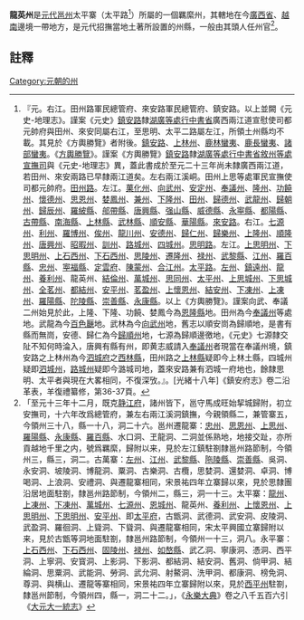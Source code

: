 '''龍英州'''是[[元代|元代]][[邕州|邕州]]太平寨（太平路<ref>『元。右江。田州路軍民總管府、來安路軍民總管府、鎮安路。以上並闕《元史-地理志》。謹案《元史》[[鎮安路|鎮安路]]隸[[湖廣等處行中書省|湖廣等處行中書省]]廣西兩江道宣慰使司都元帥府與田州、來安同屬右江，至思明、太平二路屬左江，所領土州縣均不載。其見於《方輿勝覽》者附後。[[鎮安路|鎮安路]]、[[上林州|上林州]]、[[鹿林蠻夷|鹿林蠻夷]]、[[鹿長蠻夷|鹿長蠻夷]]、[[諸部蠻夷|諸部蠻夷]]。《[[方輿勝覽|方輿勝覽]]》。謹案《方輿勝覽》[[鎮安路|鎮安路]]隸[[湖廣等處行中書省|湖廣等處行中書省]][[敘州等處宣撫司|敘州等處宣撫司]]與《元史-地理志》異，蓋此書成於至元二十三年尚未隸廣西兩江道，若田州、來安兩路已早隸兩江道矣。左右兩江溪峒。田州上思等處軍民宣撫使司都元帥府。[[田州路|田州路]]。左江。[[菓化州|菓化州]]、[[向武州|向武州]]、[[安定州|安定州]]、[[奉議州|奉議州]]、[[隆州|隆州]]、[[功饒州|功饒州]]、[[懷德州|懷德州]]、[[思恩州|思恩州]]、[[婪鳳州|婪鳳州]]、[[兼州|兼州]]、[[下隆州|下隆州]]、[[田州|田州]]、[[歸德州|歸德州]]、[[武龍州|武龍州]]、[[歸朝州|歸朝州]]、[[歸辰州|歸辰州]]、[[羅紴縣|羅紴縣]]、[[郍帶縣|郍帶縣]]、[[唐興縣|唐興縣]]、[[强山縣|强山縣]]、[[威德縣|威德縣]]、[[永寕縣|永寕縣]]、[[都陽縣|都陽縣]]、[[古帶縣|古帶縣]]、[[南海縣|南海縣]]、[[上林縣|上林縣]]、[[武林縣|武林縣]]、[[順安縣|順安縣]]、[[華陽縣|華陽縣]]。[[來安路|來安路]]。右江。[[七源州|七源州]]、[[利州|利州]]、[[羅博州|羅博州]]、[[俟州|俟州]]、[[龍川州|龍川州]]、[[安德州|安德州]]、[[歸仁州|歸仁州]]、[[歸樂州|歸樂州]]、[[上隆州|上隆州]]、[[順隆州|順隆州]]、[[唐興州|唐興州]]、[[昭暇州|昭暇州]]、[[訓州|訓州]]、[[路城州|路城州]]、[[四城州|四城州]]。[[思明路|思明路]]。左江。[[上思明州|上思明州]]、[[下思明州|下思明州]]、[[上石西州|上石西州]]、[[下石西州|下石西州]]、[[思陵州|思陵州]]、[[遷隆州|遷隆州]]、[[禄州|禄州]]、[[武黎縣|武黎縣]]、[[江州|江州]]、[[羅百縣|羅百縣]]、[[忠州|忠州]]、[[寕福縣|寕福縣]]、[[定雲府|定雲府]]、[[陳蒙州|陳蒙州]]、[[合江州|合江州]]。[[太平路|太平路]]。[[左州|左州]]、[[鎮遠州|鎮遠州]]、[[龍州|龍州]]、[[養利州|養利州]]、龍英州、[[結倫州|結倫州]]、[[萬城州|萬城州]]、[[思同州|思同州]]、[[太平州|太平州]]、[[上思城州|上思城州]]、[[下思城州|下思城州]]、[[全茗州|全茗州]]、[[都結州|都結州]]、[[安平州|安平州]]、[[茗盈州|茗盈州]]、[[上懷恩州|上懷恩州]]、[[結安州|結安州]]、[[下凍州|下凍州]]、[[上凍州|上凍州]]、[[羅陽縣|羅陽縣]]、[[陀陵縣|陀陵縣]]、[[崇善縣|崇善縣]]、[[永康縣|永康縣]]。以上《方輿勝覽》。謹案向武、奉議二州始見於此，上隆、下隆、功饒、婪鳳今為[[恩隆縣|恩隆縣]]地。田州為今[[奉議州|奉議州]]等處地。武龍為今[[百色㕔|百色㕔]]地。武林為今[[向武州|向武州]]地，舊志以順安峝為歸順地，是書有縣而無峝，安德、歸仁為今[[歸順州|歸順州]]地，七源為歸順邊徼地，《元史》七源隸交阯不知何時淪入，唐興有縣有州，即黄志威請入[[奉議州|奉議州]]者現當在奉議州境，鎮安路之上林州為今[[泗城府|泗城府]]之[[西林縣|西林縣]]，田州路之[[上林縣|上林縣]]疑即今上林土縣，四城州疑即[[泗城州|泗城州]]，[[路城州|路城州]]疑即今潞城司地，蓋來安路兼有泗城一府地也，餘隸思明、太平者與現在大畧相同，不復深攷。』。[光緒十八年]《鎮安府志》卷二沿革表，羊復禮纂修，第36-37頁。</ref>）所屬的一個羈縻州，其轄地在今[[廣西省|廣西省]]、[[越南|越南]]邊境一帶地方，是元代招撫當地土著所設置的州縣，一般由其頭人任州官<ref>「至元十三年十二月，既克[[静江府|静江府]]，諸州皆下，邕守馬成旺始挈城歸附，初立安撫司，十六年改爲總管府，兼左右兩江溪洞鎮撫，今親領縣二，兼管寨五，今領州三十八，縣一十八，洞二十六。邕州遷龍寨：[[忠州_(廣南西路)|忠州]]、[[思恩州|思恩州]]、[[上思州|上思州]]、[[羅陽縣|羅陽縣]]、[[永康縣_(廣南西路)|永康縣]]、[[羅百縣|羅百縣]]、水口洞、玊龍洞、二洞並係熟地，地接交趾，亦所貢越地千里之内，號爲羈縻，歸附以来，見於左江鎮駐劄隸邕州路節制，今領州三，縣三，洞二。古萬寨：[[左州|左州]]、[[江州|江州]]、[[武黎縣|武黎縣]]、[[陁陵縣|陁陵縣]]、[[崇善縣|崇善縣]]、吳洞、永安洞、坡陵洞、博龍洞、粟洞、古樂洞、古欖，思婪洞、還婪洞、卓洞、博喝洞、上浪洞、安禮洞、與遷龍寨相同，宋景祐四年立寨歸以來，見於思隸團沿居地面駐劄，隸邕州路節制，今領州二，縣三，洞一十三。太平寨：[[龍州|龍州]]、[[上凍州|上凍州]]、[[下凍州|下凍州]]、[[萬城州|萬城州]]、[[七源州|七源州]]、[[恩城州|恩城州]]、龍英州、[[養利州|養利州]]、[[上懷恩州|上懷恩州]]、[[上思明州|上思明州]]、[[下思明州|下思明州]]、[[安平州|安平州]]、即[[太平府|太平府]]，古甑洞、武德洞、武安洞、皮陵洞、武盈洞、羅徊洞、上聳洞、下聳洞、與遷龍寨相同，宋太平興國立寨歸附以来，見於古甑等洞地面駐劄，隸邕州路節制，今領州一十三，洞八。永平寨：[[上石西州|上石西州]]、[[下石西州|下石西州]]、[[固陵州|固陵州]]、[[禄州|禄州]]、[[如嶅縣|如嶅縣]]、武乙洞、寧康洞、憑洞、西平洞、上寧洞、安寳洞、上影洞、下影洞、都結洞、結安洞、舊洞、倘甲洞、結綸洞、思粟洞、武能洞、勞洞、武允洞、射鰲洞、洗甲洞、都康洞、榜免洞、尊洞、與横山、遷龍等寨相同，宋景祐四年立寨歸附以來，見於[[西平州|西平州]]駐劄，隸邕州節制，今領州四，縣一，洞二十二。」，《[[永樂大典|永樂大典]]》卷之八千五百六引《[[大元大一統志|大元大一統志]]》</ref>。

==註釋==
{{reflist}}
{{元朝行政區劃小作品}}
[[Category:元朝的州|Category:元朝的州]]